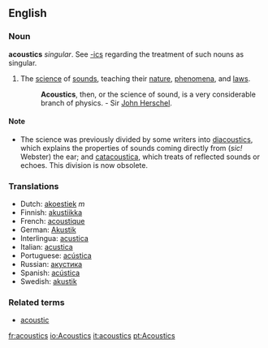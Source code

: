 ==English==
===Noun=== 
'''acoustics''' ''singular''. See [[-ics]] regarding the treatment of such nouns as singular.
#{{Physics}} The [[science]] of [[sound]]s, teaching their [[nature]], [[phenomena]], and [[laws]]. 
#:'''Acoustics''', then, or the science of sound, is a very considerable branch of physics. - Sir [[John Herschel]].

====Note====
*The science was previously divided by some writers into [[diacoustics]], which explains the properties of sounds coming directly from (''sic!'' Webster) the ear; and [[catacoustica]], which treats of reflected sounds or echoes.  This division is now obsolete.

=== Translations === 
*Dutch: [[akoestiek]] ''m''
*Finnish: [[akustiikka]]
*French: [[acoustique]] 
*German: [[Akustik]] 
*Interlingua: [[acustica]] 
*Italian: [[acustica]] 
*Portuguese: [[acústica]] 
*Russian: [[акустика]]
*Spanish: [[acústica]]
*Swedish: [[akustik]]

===Related terms===
*[[acoustic]]

[[fr:acoustics]]
[[io:Acoustics]]
[[it:acoustics]]
[[pt:Acoustics]]